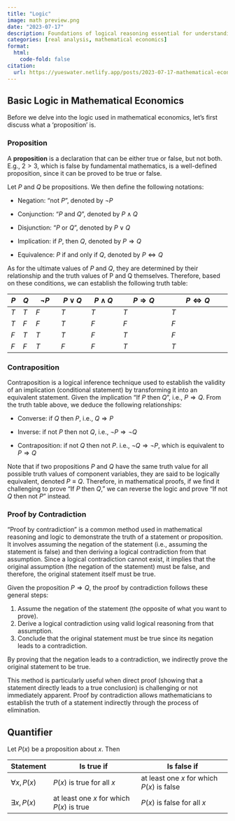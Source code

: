 ```yaml
---
title: "Logic"
image: math preview.png
date: "2023-07-17"
description: Foundations of logical reasoning essential for understanding economic principles and relationships mathematically.
categories: [real analysis, mathematical economics]
format:
  html: 
    code-fold: false
citation:
  url: https://yueswater.netlify.app/posts/2023-07-17-mathematical-economics-basic-logic/
---
```


## Basic Logic in Mathematical Economics

Before we delve into the logic used in mathematical economics, let's first discuss what a 'proposition' is.

### Proposition

A **proposition** is a declaration that can be either true or false, but not both. E.g., $2 > 3$, which is false by fundamental mathematics, is a well-defined proposition, since it can be proved to be true or false.

Let $P$ and $Q$ be propositions. We then define the following notations:

- Negation: "not $P$", denoted by $\neg P$

- Conjunction: "$P$ and $Q$", denoted by $P \land Q$

- Disjunction: "$P$ or $Q$", denoted by $P \lor Q$

- Implication: if $P$, then $Q$, denoted by $P \Rightarrow Q$

- Equivalence: $P$ if and only if $Q$, denoted by $P \Leftrightarrow Q$

As for the ultimate values of $P$ and $Q$, they are determined by their relationship and the truth values of P and Q themselves. Therefore, based on these conditions, we can establish the following truth table:

| $P$ | $Q$ | $\neg P$ | $P \lor Q$ | $P \land Q$ | $P \Rightarrow Q$ | $P \Leftrightarrow Q$ |
|-----|-----|----------|------------|-------------|-------------------|-----------------------|
| $T$ | $T$ | $F$      | $T$        | $T$         | $T$               | $T$                   |
| $T$ | $F$ | $F$      | $T$        | $F$         | $F$               | $F$                   |
| $F$ | $T$ | $T$      | $T$        | $F$         | $T$               | $F$                   |
| $F$ | $F$ | $T$      | $F$        | $F$         | $T$               | $T$                   |

### Contraposition

Contraposition is a logical inference technique used to establish the validity of an implication (conditional statement) by transforming it into an equivalent statement. Given the implication "If $P$ then $Q$", i.e., $P \Rightarrow Q$. From the truth table above, we deduce the following relationships:

- Converse: if $Q$ then $P$, i.e., $Q \Rightarrow P$

- Inverse: if not $P$ then not $Q$, i.e., $\neg P \Rightarrow \neg Q$

- Contraposition: if not $Q$ then not $P$. i.e., $\neg Q \Rightarrow \neg P$, which is equivalent to $P \Rightarrow Q$

Note that if two propositions $P$ and $Q$ have the same truth value for all possible truth values of component variables, they are said to be logically equivalent, denoted $P \equiv Q$. Therefore, in mathematical proofs, if we find it challenging to prove "If $P$ then $Q$," we can reverse the logic and prove "If not $Q$ then not $P$" instead.

### Proof by Contradiction

"Proof by contradiction" is a common method used in mathematical reasoning and logic to demonstrate the truth of a statement or proposition. It involves assuming the negation of the statement (i.e., assuming the statement is false) and then deriving a logical contradiction from that assumption. Since a logical contradiction cannot exist, it implies that the original assumption (the negation of the statement) must be false, and therefore, the original statement itself must be true.

Given the proposition $P \Rightarrow Q$, the proof by contradiction follows these general steps:

1. Assume the negation of the statement (the opposite of what you want to prove).
2. Derive a logical contradiction using valid logical reasoning from that assumption.
3. Conclude that the original statement must be true since its negation leads to a contradiction.

By proving that the negation leads to a contradiction, we indirectly prove the original statement to be true.

This method is particularly useful when direct proof (showing that a statement directly leads to a true conclusion) is challenging or not immediately apparent. Proof by contradiction allows mathematicians to establish the truth of a statement indirectly through the process of elimination.

## Quantifier

Let $P(x)$ be a proposition about $x$. Then 

| Statement         | Is true if                                | Is false if                                |
|-------------------|-------------------------------------------|--------------------------------------------|
| $\forall x, P(x)$ | $P(x)$ is true for all $x$                | at least one $x$ for which $P(x)$ is false |
| $\exists x, P(x)$ | at least one $x$ for which $P(x)$ is true | $P(x)$ is false for all $x$                |






